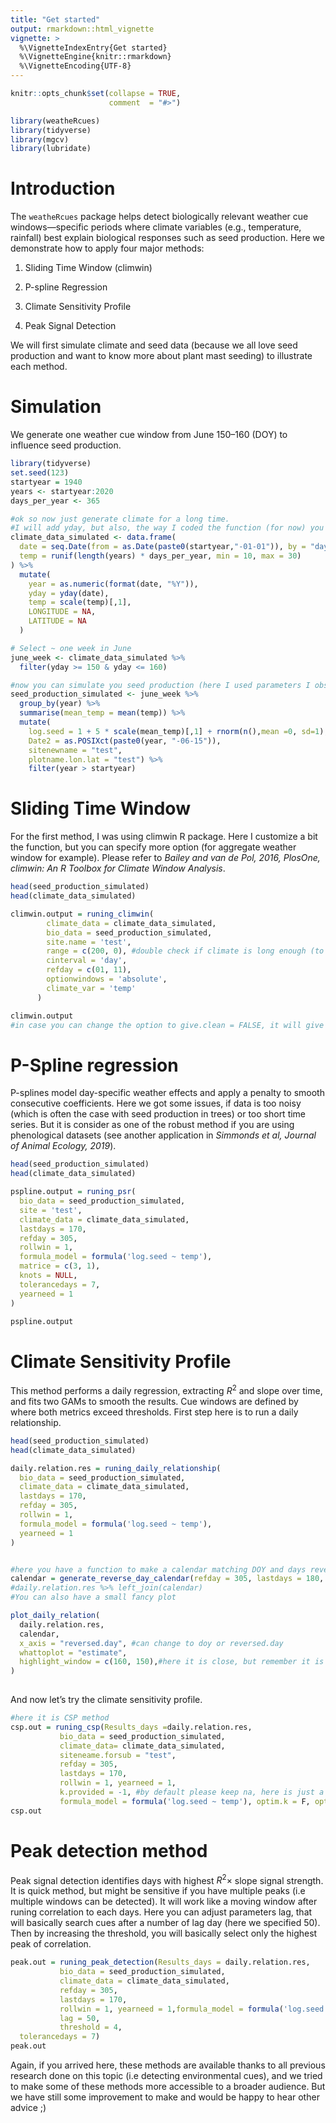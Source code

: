 ```yaml
---
title: "Get started"
output: rmarkdown::html_vignette
vignette: >
  %\VignetteIndexEntry{Get started}
  %\VignetteEngine{knitr::rmarkdown}
  %\VignetteEncoding{UTF-8}
---
```


```r
knitr::opts_chunk$set(collapse = TRUE,
                      comment  = "#>")
```

```r
library(weatheRcues)
library(tidyverse)
library(mgcv)
library(lubridate)
```

# Introduction

The `weatheRcues` package helps detect biologically relevant weather cue windows—specific periods where climate variables (e.g., temperature, rainfall) best explain biological responses such as seed production. Here we demonstrate how to apply four major methods:

1.  Sliding Time Window (climwin)

2.  P-spline Regression

3.  Climate Sensitivity Profile

4.  Peak Signal Detection

We will first simulate climate and seed data (because we all love seed production and want to know more about plant mast seeding) to illustrate each method.

# Simulation

We generate one weather cue window from June 150–160 (DOY) to influence seed production.

```r
library(tidyverse)
set.seed(123)  
startyear = 1940
years <- startyear:2020
days_per_year <- 365

#ok so now just generate climate for a long time.
#I will add yday, but also, the way I coded the function (for now) you need to have LONGITUDE AND LATITUDE columns
climate_data_simulated <- data.frame(
  date = seq.Date(from = as.Date(paste0(startyear,"-01-01")), by = "day", length.out = length(years) * days_per_year),
  temp = runif(length(years) * days_per_year, min = 10, max = 30)
) %>%
  mutate(
    year = as.numeric(format(date, "%Y")),
    yday = yday(date),
    temp = scale(temp)[,1],
    LONGITUDE = NA,
    LATITUDE = NA
  )

# Select ~ one week in June 
june_week <- climate_data_simulated %>%
  filter(yday >= 150 & yday <= 160)

#now you can simulate you seed production (here I used parameters I observed). For seed production data, you also need to have additional column, Date2, with this d-m-Y format and two other column, plotname.lon.lat and sitenewname. I will try to fix this later, I used this to be sure my time series are matching climate location. I also selected one year less (to have sure that climate would be enough years) 
seed_production_simulated <- june_week %>%
  group_by(year) %>%
  summarise(mean_temp = mean(temp)) %>%
  mutate(
    log.seed = 1 + 5 * scale(mean_temp)[,1] + rnorm(n(),mean =0, sd=1),
    Date2 = as.POSIXct(paste0(year, "-06-15")),
    sitenewname = "test",
    plotname.lon.lat = "test") %>% 
    filter(year > startyear) 
```

# Sliding Time Window

For the first method, I was using climwin R package. Here I customize a bit the function, but you can specify more option (for aggregate weather window for example). Please refer to *Bailey and van de Pol, 2016, PlosOne, climwin: An R Toolbox for Climate Window Analysis*.

```r
head(seed_production_simulated)
head(climate_data_simulated)

climwin.output = runing_climwin(
        climate_data = climate_data_simulated,
        bio_data = seed_production_simulated,
        site.name = 'test',
        range = c(200, 0), #double check if climate is long enough (to match bio data)
        cinterval = 'day',
        refday = c(01, 11),
        optionwindows = 'absolute',
        climate_var = 'temp'
      )

climwin.output
#in case you can change the option to give.clean = FALSE, it will give you all models outputs from `climwin::slidingwin`
```

# P-Spline regression

P-splines model day-specific weather effects and apply a penalty to smooth consecutive coefficients. Here we got some issues, if data is too noisy (which is often the case with seed production in trees) or too short time series. But it is consider as one of the robust method if you are using phenological datasets (see another application in *Simmonds et al, Journal of Animal Ecology, 2019*).

```r
head(seed_production_simulated)
head(climate_data_simulated)

pspline.output = runing_psr(
  bio_data = seed_production_simulated,
  site = 'test',
  climate_data = climate_data_simulated,
  lastdays = 170,
  refday = 305,
  rollwin = 1,
  formula_model = formula('log.seed ~ temp'),
  matrice = c(3, 1),
  knots = NULL,
  tolerancedays = 7,
  yearneed = 1
)

pspline.output
```

# Climate Sensitivity Profile

This method performs a daily regression, extracting $R^2$ and slope over time, and fits two GAMs to smooth the results. Cue windows are defined by where both metrics exceed thresholds. First step here is to run a daily relationship.

```r
head(seed_production_simulated)
head(climate_data_simulated)

daily.relation.res = runing_daily_relationship(
  bio_data = seed_production_simulated,
  climate_data = climate_data_simulated,
  lastdays = 170,
  refday = 305,
  rollwin = 1,
  formula_model = formula('log.seed ~ temp'),
  yearneed = 1
)


#here you have a function to make a calendar matching DOY and days reversed. 
calendar = generate_reverse_day_calendar(refday = 305, lastdays = 180, yearback = 1)
#daily.relation.res %>% left_join(calendar)
#You can also have a small fancy plot 

plot_daily_relation(
  daily.relation.res,
  calendar,
  x_axis = "reversed.day", #can change to doy or reversed.day
  whattoplot = "estimate",
  highlight_window = c(160, 150),#here it is close, but remember it is a simulation...
)
  
```

And now let's try the climate sensitivity profile.

```R
#here it is CSP method
csp.out = runing_csp(Results_days =daily.relation.res,
           bio_data = seed_production_simulated,
           climate_data= climate_data_simulated,
           siteneame.forsub = "test",
           refday = 305,
           lastdays = 170,
           rollwin = 1, yearneed = 1,
           k.provided = -1, #by default please keep na, here is just a test to make it fast
           formula_model = formula('log.seed ~ temp'), optim.k = F, option.check.name = F)
csp.out
```

# Peak detection method

Peak signal detection identifies days with highest $R^2 \times$ slope signal strength. It is quick method, but might be sensitive if you have multiple peaks (i.e multiple windows can be detected). It will work like a moving window after runing correlation to each days. Here you can adjust parameters lag, that will basically search cues after a number of lag day (here we specified 50). Then by increasing the threshold, you will basically select only the highest peak of correlation.

```R
peak.out = runing_peak_detection(Results_days = daily.relation.res,
           bio_data = seed_production_simulated,
           climate_data = climate_data_simulated,
           refday = 305,
           lastdays = 170,
           rollwin = 1, yearneed = 1,formula_model = formula('log.seed ~ temp'),
           lag = 50,
           threshold = 4,
  tolerancedays = 7)
peak.out


```

Again, if you arrived here, these methods are available thanks to all previous research done on this topic (i.e detecting environmental cues), and we tried to make some of these methods more accessible to a broader audience. But we have still some improvement to make and would be happy to hear other advice ;)

